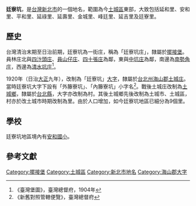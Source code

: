 {{noteTA
|1 = zh-cn:庄; zh-hk:庄; zh-tw:庄;
}}
'''廷寮坑'''，是[[台灣|台灣]][[新北市|新北市]]的一個地名，範圍為今[[土城區|土城區]]東部，大致包括延和里、安和里、平和里、延祿里、延壽里、金城里、峰廷里、延吉里及廷寮里。

==歷史==
台灣清治末期至日治前期，廷寮坑為一街庄，稱為「廷寮坑庄」，隸屬於[[擺接堡|擺接堡]]。員林庄北與[[四汴頭庄|四汴頭庄]]、[[員山仔庄|員山仔庄]]、[[四十張庄|四十張庄]]為鄰，東與[[中坑庄|中坑庄]]為鄰，南邊為[[南勢角庄|南勢角庄]]，西邊為[[清水坑庄|清水坑庄]]<ref>《臺灣堡圖》，臺灣總督府，1904年</ref>。

1920年（日治[[大正|大正]]九年），改制為「廷寮坑」[[大字|大字]]，隸屬於[[台北州|台北州]][[海山郡|海山郡]][[土城庄|土城庄]]。當時廷寮坑大字下設有「外籐寮坑」、「內籐寮坑」小字名<ref>《新舊對照管轄便覽》，臺灣總督府</ref>。戰後土城庄改制為[[土城鄉|土城鄉]]，隸屬於[[台北縣|台北縣]]，大字亦改制為村。其後土城鄉先後改制為土城市、土城區，村亦於改土城市時期改制為里。由於人口增加，如今廷寮坑地區已細分為9個里。

==學校==
廷寮坑地區境內有[[安和國小|安和國小]]。

==參考文獻==
{{reflist}}

{{海山郡}}

[[Category:擺接堡|Category:擺接堡]]
[[Category:土城區|Category:土城區]]
[[Category:新北市地名|Category:新北市地名]]
[[Category:海山郡大字|Category:海山郡大字]]